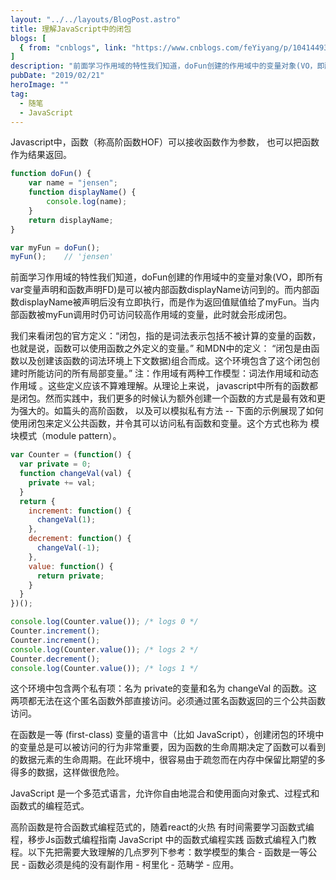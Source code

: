 ```yaml
---
layout: "../../layouts/BlogPost.astro"
title: 理解JavaScript中的闭包
blogs: [
  { from: "cnblogs", link: "https://www.cnblogs.com/feYiyang/p/10414493.html" }
]
description: "前面学习作用域的特性我们知道，doFun创建的作用域中的变量对象(VO，即所有var变量声明和函数声明FD)是可以被内部函数displayName访问到的。而内部函数displayName被声明后没有立即执行，而是作为返回值赋值给了myFun。当内部函数被myFun调用时仍可访问较高作用域的变量，此时就会形成闭包。 "
pubDate: "2019/02/21"
heroImage: ""
tag:
  - 随笔
  - JavaScript
---
```


Javascript中，函数（称高阶函数HOF）可以接收函数作为参数， 也可以把函数作为结果返回。  

```js
function doFun() {
    var name = "jensen";
    function displayName() {
        console.log(name);
    }
    return displayName;
}

var myFun = doFun();
myFun();    // 'jensen'
```

前面学习作用域的特性我们知道，doFun创建的作用域中的变量对象(VO，即所有var变量声明和函数声明FD)是可以被内部函数displayName访问到的。而内部函数displayName被声明后没有立即执行，而是作为返回值赋值给了myFun。当内部函数被myFun调用时仍可访问较高作用域的变量，此时就会形成闭包。  

我们来看闭包的官方定义：“闭包，指的是词法表示包括不被计算的变量的函数，也就是说，函数可以使用函数之外定义的变量。” 和MDN中的定义： “闭包是由函数以及创建该函数的词法环境上下文数据)组合而成。这个环境包含了这个闭包创建时所能访问的所有局部变量。” 注：作用域有两种工作模型：词法作用域和动态作用域 。这些定义应该不算难理解。从理论上来说， javascript中所有的函数都是闭包。然而实践中，我们更多的时候认为额外创建一个函数的方式是最有效和更为强大的。如篇头的高阶函数， 以及可以模拟私有方法 -- 下面的示例展现了如何使用闭包来定义公共函数，并令其可以访问私有函数和变量。这个方式也称为 模块模式（module pattern）。  

```js
var Counter = (function() {
  var private = 0;
  function changeVal(val) {
    private += val;
  }
  return {
    increment: function() {
      changeVal(1);
    },
    decrement: function() {
      changeVal(-1);
    },
    value: function() {
      return private;
    }
  }   
})();

console.log(Counter.value()); /* logs 0 */
Counter.increment();
Counter.increment();
console.log(Counter.value()); /* logs 2 */
Counter.decrement();
console.log(Counter.value()); /* logs 1 */
```

这个环境中包含两个私有项：名为 private的变量和名为 changeVal 的函数。这两项都无法在这个匿名函数外部直接访问。必须通过匿名函数返回的三个公共函数访问。  

在函数是一等 (first-class) 变量的语言中（比如 JavaScript），创建闭包的环境中的变量总是可以被访问的行为非常重要，因为函数的生命周期决定了函数可以看到的数据元素的生命周期。在此环境中，很容易由于疏忽而在内存中保留比期望的多得多的数据，这样做很危险。  

 JavaScript 是一个多范式语言，允许你自由地混合和使用面向对象式、过程式和函数式的编程范式。  

高阶函数是符合函数式编程范式的，随着react的火热 有时间需要学习函数式编程，移步Js函数式编程指南   JavaScript 中的函数式编程实践  函数式编程入门教程。以下先把需要大致理解的几点罗列下参考：数学模型的集合 -  函数是一等公民 - 函数必须是纯的没有副作用 - 柯里化 - 范畴学  - 应用。  

 
